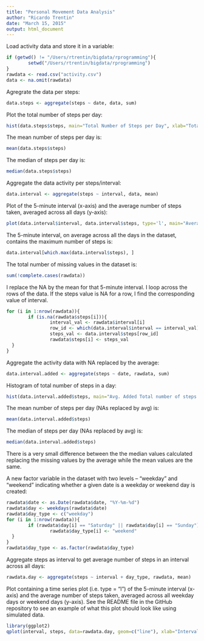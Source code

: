 ```yaml
---
title: "Personal Movement Data Analysis"
author: "Ricardo Trentin"
date: "March 15, 2015"
output: html_document
---
```


Load activity data and store it in a  variable: 

```r
if (getwd() != "/Users/rtrentin/bigdata/rprogramming"){
        setwd("/Users/rtrentin/bigdata/rprogramming")
}
rawdata <- read.csv("activity.csv")
data <- na.omit(rawdata)
```

Agregrate the data per steps:

```r
data.steps <- aggregate(steps ~ date, data, sum)
```

Plot the total number of steps per day:

```r
hist(data.steps$steps, main="Total Number of Steps per Day", xlab="Total Number of Steps in a Day")
```

The mean number of steps per day is:

```r
mean(data.steps$steps)
```

The median of steps per day is:

```r
median(data.steps$steps)
```

Aggregate the data activity per steps/interval:

```r
data.interval <- aggregate(steps ~ interval, data, mean)
```

Plot of the 5-minute interval (x-axis) and the average number of steps taken, averaged across all days (y-axis):

```r
plot(data.interval$interval, data.interval$steps, type='l', main="Average N. of Steps averaged over all days", xlab="Interval", ylab="Average Number of steps")
```

The 5-minute interval, on average across all the days in the dataset, contains the maximum number of steps is:

```r
data.interval[which.max(data.interval$steps), ]
```

The total number of missing values in the dataset is: 

```r
sum(!complete.cases(rawdata))
```

I replace the NA by the mean for that 5-minute interval. I loop across the rows of the data. If the steps value is NA for a row, I find the corresponding value of interval. 

```r
for (i in 1:nrow(rawdata)){
        if (is.na(rawdata$steps[i])){
                interval_val <- rawdata$interval[i]
                row_id <- which(data.interval$interval == interval_val)
                steps_val <- data.interval$steps[row_id]
                rawdata$steps[i] <- steps_val
  }
}
```

Aggregate the activity data with NA replaced by the average:

```r
data.interval.added <- aggregate(steps ~ date, rawdata, sum)
```

Histogram of total number of steps in a day:

```r
hist(data.interval.added$steps, main="Avg. Added Total number of steps per day", xlab="Total number of steps in a day")
```

The mean number of steps per day (NAs replaced by avg) is:

```r
mean(data.interval.added$steps)
```

The median of steps per day (NAs replaced by avg) is:

```r
median(data.interval.added$steps)
```

There is a very small difference between the the median values calculated replacing the missing values by the average while the mean values are the same.

A new factor variable in the dataset with two levels – “weekday” and “weekend” indicating whether a given date is a weekday or weekend day is created:

```r
rawdata$date <- as.Date(rawdata$date, "%Y-%m-%d")
rawdata$day <- weekdays(rawdata$date)
rawdata$day_type <- c("weekday")
for (i in 1:nrow(rawdata)){
        if (rawdata$day[i] == "Saturday" || rawdata$day[i] == "Sunday"){
                rawdata$day_type[i] <- "weekend"
  }
}
rawdata$day_type <- as.factor(rawdata$day_type)
```

Aggregate steps as interval to get average number of steps in an interval across all days:

```r
rawdata.day <- aggregate(steps ~ interval + day_type, rawdata, mean)
```

Plot containing a time series plot (i.e. type = "l") of the 5-minute interval (x-axis) and the average number of steps taken, averaged across all weekday days or weekend days (y-axis). See the README file in the GitHub repository to see an example of what this plot should look like using simulated data.

```r
library(ggplot2)
qplot(interval, steps, data=rawdata.day, geom=c("line"), xlab="Interval", ylab="Number of steps", main="") + facet_wrap(~ day_type, ncol=1)
```

